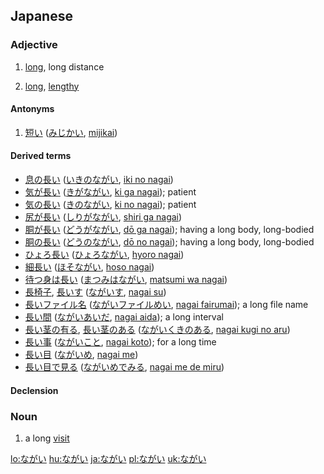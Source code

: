==Japanese==
===Adjective===
{{ja-adj|h|decl=i|rom=nagai}}

# {{ja-def|長い}} {{context|only with 長い}} [[long]], long distance
# {{ja-def|長い|永い}} {{context|time}} [[long]], [[lengthy]]

====Antonyms====
# {{sense|long}} [[短い]] ([[みじかい]], [[mijikai]])

====Derived terms====
*[[息の長い]] ([[いきのながい]], [[iki no nagai]])
*[[気が長い]] ([[きがながい]], [[ki ga nagai]]); patient
*[[気の長い]] ([[きのながい]], [[ki no nagai]]); patient
*[[尻が長い]] ([[しりがながい]], [[shiri ga nagai]])
*[[胴が長い]] ([[どうがながい]], [[dō ga nagai]]); having a long body, long-bodied
*[[胴の長い]] ([[どうのながい]], [[dō no nagai]]); having a long body, long-bodied
*[[ひょろ長い]] ([[ひょろながい]], [[hyoro nagai]])
*[[細長い]] ([[ほそながい]], [[hoso nagai]])
*[[待つ身は長い]] ([[まつみはながい]], [[matsumi wa nagai]])
*[[長椅子]], [[長いす]] ([[ながいす]], [[nagai su]])
*[[長いファイル名]] ([[ながいファイルめい]], [[nagai fairumai]]); a long file name
*[[長い間]] ([[ながいあいだ]], [[nagai aida]]); a long interval
*[[長い茎の有る]], [[長い茎のある]] ([[ながいくきのある]], [[nagai kugi no aru]])
*[[長い事]] ([[ながいこと]], [[nagai koto]]); for a long time
*[[長い目]] ([[ながいめ]], [[nagai me]])
*[[長い目で見る]] ([[ながいめでみる]], [[nagai me de miru]])

====Declension====
{{ja-i|長|なが|naga}}

===Noun===
{{ja-noun|h|rom=nagai}}
# {{ja-def長居}} a long [[visit]]

[[lo:ながい]]
[[hu:ながい]]
[[ja:ながい]]
[[pl:ながい]]
[[uk:ながい]]